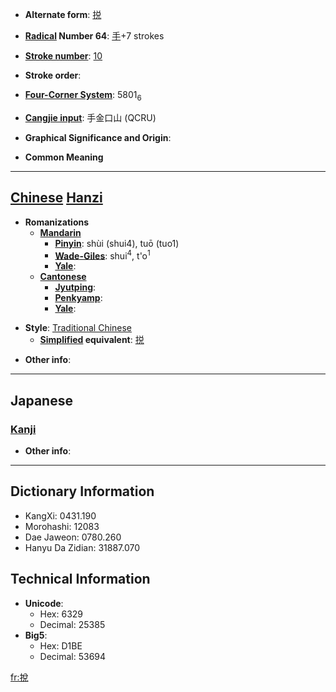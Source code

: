 * '''Alternate form''': [[捝]]

* '''[[Wiktionary:Chinese radical index| Radical]] Number 64''': [[Wiktionary:Chinese radical index 手|手]]+7 strokes

* '''[[Wiktionary:Chinese total strokes index|Stroke number]]''': [[Wiktionary:Chinese total strokes index 10|10]]

* '''Stroke order''': 

* '''[[Wiktionary:Chinese four corner index|Four-Corner System]]''': 5801<sub>6</sub>

* '''[[Wiktionary:Chinese Cangjie index|Cangjie input]]''': 手金口山 (QCRU)

* '''Graphical Significance and Origin''': 

* '''Common Meaning'''

----

== [[Chinese]] [[Hanzi]] ==

* '''Romanizations'''
** '''[[Mandarin]]'''
*** '''[[Pinyin]]''': shùi (shui4), tuō (tuo1)
*** '''[[Wade-Giles]]''': shui<sup>4</sup>, t'o<sup>1</sup>
*** '''[[Yale]]''': 
** '''[[Cantonese]]'''
*** '''[[Jyutping]]''':
*** '''[[Penkyamp]]''': 
*** '''[[Yale]]''': 

* '''Style''': [[Traditional Chinese]] 
** '''[[Simplified Chinese|Simplified]] equivalent''': [[捝]]

* '''Other info''': 

----

==Japanese==
===[[Kanji]]===
{{kanji|on readings=[[たつ]] (tatsu), [[たち]] (tachi), [[せい]] (sei), [[えい]] (ei)
|kun readings=[[とく]] (toku)
}}

* '''Other info''':  

----

== Dictionary Information ==

* KangXi: 0431.190
* Morohashi: 12083
* Dae Jaweon: 0780.260
* Hanyu Da Zidian: 31887.070

== Technical Information ==

* '''Unicode''':
** Hex: 6329
** Decimal: 25385
* '''Big5''':
** Hex: D1BE
** Decimal: 53694

[[fr:挩]]